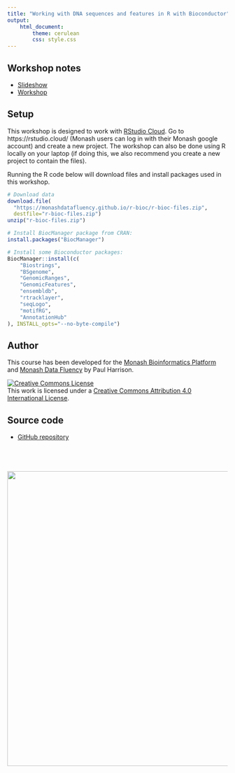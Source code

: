 ```yaml
---
title: "Working with DNA sequences and features in R with Bioconductor"
output: 
    html_document:
        theme: cerulean
        css: style.css
---
```


## Workshop notes

* [Slideshow](slides/slides.html)
* [Workshop](topics/sequences_and_features.html)

## Setup

This workshop is designed to work with [RStudio Cloud](https://rstudio.cloud/). Go to https://rstudio.cloud/ (Monash users can log in with their Monash google account) and create a new project. The workshop can also be done using R locally on your laptop (if doing this, we also recommend you create a new project to contain the files).

Running the R code below will download files and install packages used in this workshop.

```r
# Download data
download.file(
  "https://monashdatafluency.github.io/r-bioc/r-bioc-files.zip",
  destfile="r-bioc-files.zip")
unzip("r-bioc-files.zip")

# Install BiocManager package from CRAN:
install.packages("BiocManager")

# Install some Bioconductor packages:
BiocManager::install(c(
    "Biostrings", 
    "BSgenome", 
    "GenomicRanges", 
    "GenomicFeatures", 
    "ensembldb", 
    "rtracklayer", 
    "seqLogo", 
    "motifRG", 
    "AnnotationHub"
), INSTALL_opts="--no-byte-compile")
```



## Author

This course has been developed for the [Monash Bioinformatics Platform](https://www.monash.edu/researchinfrastructure/bioinformatics) and [Monash Data Fluency](https://www.monash.edu/data-fluency) by Paul Harrison.

<a rel="license" href="http://creativecommons.org/licenses/by/4.0/"><img alt="Creative Commons License" style="border-width:0" src="figures/CC-BY.png" /></a><br />This work is licensed under a <a rel="license" href="http://creativecommons.org/licenses/by/4.0/">Creative Commons Attribution 4.0 International License</a>.

## Source code

* [GitHub repository](https://github.com/MonashDataFluency/r-bioc)

<p style="margin-top: 5em; text-align: right">
<a href="https://www.monash.edu/researchinfrastructure/bioinformatics"><img src="figures/MBP-banner.png" width="675"></a>
</p>


